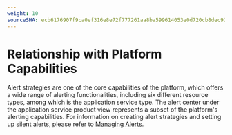 ```yaml
---
weight: 10
sourceSHA: ecb6176907f9ca0ef316e8e72f777261aa8ba599614053e0d720cb8dec92fca2
---
```


# Relationship with Platform Capabilities

Alert strategies are one of the core capabilities of the platform, which offers a wide range of alerting functionalities, including six different resource types, among which is the application service type. The alert center under the application service product view represents a subset of the platform's alerting capabilities. For information on creating alert strategies and setting up silent alerts, please refer to [Managing Alerts](../../../../observability/monitor/functions/manage_alert.mdx).
